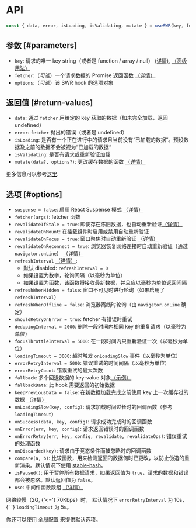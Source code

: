 
# API

```js
const { data, error, isLoading, isValidating, mutate } = useSWR(key, fetcher, options)
```

## 参数 [#parameters]

- `key`: 请求的唯一 key string（或者是 function / array / null） [(详情)](/docs/arguments), [（高级用法）](/docs/conditional-fetching)
- `fetcher`:（_可选_）一个请求数据的 Promise 返回函数 [（详情）](/docs/data-fetching)
- `options`:（_可选_）该 SWR hook 的选项对象

## 返回值 [#return-values]

- `data`: 通过 `fetcher` 用给定的 key 获取的数据（如未完全加载，返回 undefined）
- `error`: `fetcher` 抛出的错误（或者是 undefined）
- `isLoading`: 是否有一个正在进行中的请求且当前没有“已加载的数据“。预设数据及之前的数据不会被视为“已加载的数据“ 
- `isValidating`: 是否有请求或重新验证加载
- `mutate(data?, options?)`: 更改缓存数据的函数 [（详情）](/docs/mutation)

更多信息可以参考[这里](/docs/advanced/understanding).

## 选项 [#options]

- `suspense = false`: 启用 React Suspense 模式 [（详情）](/docs/suspense)
- `fetcher(args)`: fetcher 函数
- `revalidateIfStale = true`: 即使存在陈旧数据，也自动重新验证[（详情）](/docs/revalidation#disable-automatic-revalidations)
- `revalidateOnMount`: 在挂载组件时启用或禁用自动重新验证
- `revalidateOnFocus = true`: 窗口聚焦时自动重新验证 [（详情）](/docs/revalidation)
- `revalidateOnReconnect = true`: 浏览器恢复网络连接时自动重新验证（通过 `navigator.onLine`） [（详情）](/docs/revalidation)
- `refreshInterval` [（详情）](/docs/revalidation):
  - 默认 disabled: `refreshInterval = 0`
  - 如果设置为数字，轮询间隔（以毫秒为单位）
  - 如果设置为函数，该函数将接收最新数据，并且应以毫秒为单位返回间隔
- `refreshWhenHidden = false`: 窗口不可见时进行轮询（如果启用了 `refreshInterval`）
- `refreshWhenOffline = false`: 浏览器离线时轮询（由 `navigator.onLine` 确定）
- `shouldRetryOnError = true`: fetcher 有错误时重试
- `dedupingInterval = 2000`: 删除一段时间内相同 key 的重复请求（以毫秒为单位）
- `focusThrottleInterval = 5000`: 在一段时间内只重新验证一次（以毫秒为单位）
- `loadingTimeout = 3000`: 超时触发 `onLoadingSlow` 事件（以毫秒为单位）
- `errorRetryInterval = 5000`: 错误重试的时间间隔（以毫秒为单位）
- `errorRetryCount`: 错误重试的最大次数
- `fallback`: 多个回退数据的 key-value 对象[（示例）](/docs/with-nextjs)
- `fallbackData`: 此 hook 需要返回的初始数据
- `keepPreviousData = false`: 在新数据加载完成之前使用 key 上一次缓存过的数据 [（详情）](/docs/advanced/understanding#return-previous-data-for-better-ux)
- `onLoadingSlow(key, config)`: 请求加载时间过长时的回调函数（参考 `loadingTimeout`）
- `onSuccess(data, key, config)`: 请求成功完成时的回调函数
- `onError(err, key, config)`: 请求返回错误时的回调函数
- `onErrorRetry(err, key, config, revalidate, revalidateOps)`: 错误重试的处理函数
- `onDiscarded(key)`: 请求由于竞态条件而被忽略时的回调函数
- `compare(a, b)`: 比较函数，用来检测返回的数据何时已更改，以防止伪造的重新渲染。默认情况下使用 [stable-hash](https://github.com/shuding/stable-hash)。
- `isPaused()`: 用于暂停所有数据请求，如果返回值为 `true`，请求的数据和错误都会被忽略。默认返回值为 `false`。
- `use`: 中间件函数数组 [（详情）](/docs/middleware)

<Callout emoji="💡">
  网络较慢（2G, {'<='} 70Kbps）时， 默认情况下 <code>errorRetryInterval</code> 为 10s， {' '}
  <code>loadingTimeout</code> 为 5s。
</Callout>

你还可以使用 [全局配置](/docs/global-configuration) 来提供默认选项。
